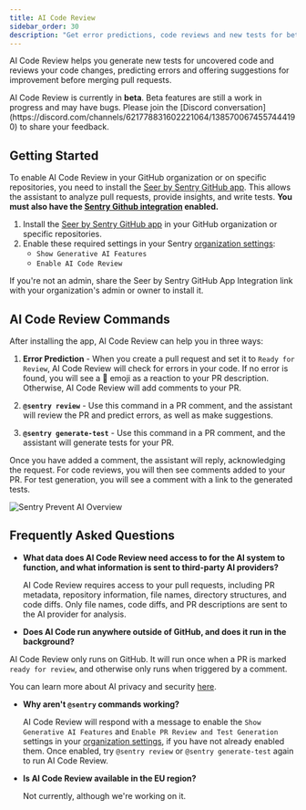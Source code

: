 ```yaml
---
title: AI Code Review
sidebar_order: 30
description: "Get error predictions, code reviews and new tests for better code and coverage."
---
```


AI Code Review helps you generate new tests for uncovered code and reviews your code changes, predicting errors and offering suggestions for improvement before merging pull requests.

<Alert>
  AI Code Review is currently in <strong>beta</strong>. Beta features are
  still a work in progress and may have bugs. Please join the [Discord
  conversation](https://discord.com/channels/621778831602221064/1385700674557444190)
  to share your feedback.
</Alert>

## Getting Started

To enable AI Code Review in your GitHub organization or on specific repositories, you need to install the [Seer by Sentry GitHub app](/organization/integrations/source-code-mgmt/github/#installing-the-seer-github-app). This allows the assistant to analyze pull requests, provide insights, and write tests. **You must also have the [Sentry Github integration](/organization/integrations/source-code-mgmt/github/) enabled.**

1. Install the [Seer by Sentry GitHub app](/organization/integrations/source-code-mgmt/github/#installing-the-seer-github-app) in your GitHub organization or specific repositories.
2. Enable these required settings in your Sentry [organization settings](https://sentry.io/orgredirect/settings/:orgslug/):
   - `Show Generative AI Features`
   - `Enable AI Code Review`

If you're not an admin, share the Seer by Sentry GitHub App Integration link with your organization's admin or owner to install it.

## AI Code Review Commands

After installing the app, AI Code Review can help you in three ways:

1. **Error Prediction** - When you create a pull request and set it to `Ready for Review`, AI Code Review will check for errors in your code. If no error is found, you will see a 🎉 emoji as a reaction to your PR description. Otherwise, AI Code Review will add comments to your PR. 

2. **`@sentry review`** - Use this command in a PR comment, and the assistant will review the PR and predict errors, as well as make suggestions.

3. **`@sentry generate-test`** - Use this command in a PR comment, and the assistant will generate tests for your PR.

Once you have added a comment, the assistant will reply, acknowledging the request. For code reviews, you will then see comments added to your PR. For test generation, you will see a comment with a link to the generated tests.

![Sentry Prevent AI Overview](./img/prevent-ai-response.png)

## Frequently Asked Questions

- **What data does AI Code Review need access to for the AI system to function, and what information is sent to third-party AI providers?**

  AI Code Review requires access to your pull requests, including PR metadata, repository information, file names, directory structures, and code diffs. Only file names, code diffs, and PR descriptions are sent to the AI provider for analysis.

- **Does AI Code run anywhere outside of GitHub, and does it run in the background?**

AI Code Review only runs on GitHub. It will run once when a PR is marked `ready for review`, and otherwise only runs when triggered by a comment.

  You can learn more about AI privacy and security [here](/product/ai-in-sentry/ai-privacy-and-security/).

- **Why aren't `@sentry` commands working?**

  AI Code Review will respond with a message to enable the `Show Generative AI Features` and `Enable PR Review and Test Generation` settings in your [organization settings](https://sentry.io/orgredirect/settings/:orgslug/), if you have not already enabled them. Once enabled, try `@sentry review` or `@sentry generate-test` again to run AI Code Review.

- **Is AI Code Review available in the EU region?**

  Not currently, although we're working on it.
